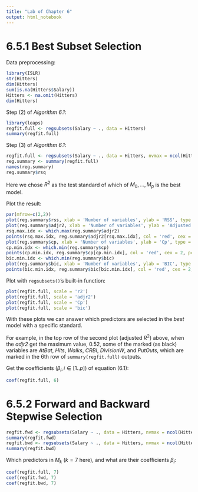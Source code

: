 ```yaml
---
title: "Lab of Chapter 6"
output: html_notebook
---
```


# 6.5.1 Best Subset Selection

Data preprocessing:
```r
library(ISLR)
str(Hitters)
dim(Hitters)
sum(is.na(Hitters$Salary))
Hitters <- na.omit(Hitters)
dim(Hitters)
```

Step (2) of *Algorithm 6.1*:
```r
library(leaps)
regfit.full <- regsubsets(Salary ~ ., data = Hitters)
summary(regfit.full)
```

Step (3) of *Algorithm 6.1*:
```r
regfit.full <- regsubsets(Salary ~ ., data = Hitters, nvmax = ncol(Hitters))
reg.summary <- summary(regfit.full)
names(reg.summary)
reg.summary$rsq
```
Here we chose $R^2$ as the test standard of which of $M_0, \dots, M_p$ is the best model.


Plot the result:
```r
par(mfrow=c(2,2))
plot(reg.summary$rss, xlab = 'Number of variables', ylab = 'RSS', type = 'l')
plot(reg.summary$adjr2, xlab = 'Number of variables', ylab = 'Adjusted Rsq', type = 'l')
rsq.max.idx <- which.max(reg.summary$adjr2)
points(rsq.max.idx, reg.summary$adjr2[rsq.max.idx], col = 'red', cex = 2, pch = 20)
plot(reg.summary$cp, xlab = 'Number of variables', ylab = 'Cp', type = 'l')
cp.min.idx <- which.min(reg.summary$cp)
points(cp.min.idx, reg.summary$cp[cp.min.idx], col = 'red', cex = 2, pch = 20)
bic.min.idx <- which.min(reg.summary$bic)
plot(reg.summary$bic, xlab = 'Number of variables', ylab = 'BIC', type = 'l')
points(bic.min.idx, reg.summary$bic[bic.min.idx], col = 'red', cex = 2, pch = 20)
```

Plot with `regsubsets()`'s built-in function:
```r
plot(regfit.full, scale = 'r2')
plot(regfit.full, scale = 'adjr2')
plot(regfit.full, scale = 'Cp')
plot(regfit.full, scale = 'bic')
```
With these plots we can answer which predictors are selected in the *best* model with a specific standard.

For example, in the top row of the second plot (adjusted $R^2$) above, when the *adjr2* get the maximum value, 0.52, some of the marked (as black) variables are *AtBat*, *Hits*, *Walks*, *CRBI*, *DivisionW*, and *PutOuts*, which are marked in the 6th row of `summary(regfit.full)` outputs.

Get the coefficients ($\beta_i, i \in [1..p]$) of equation (6.1):
```r
coef(regfit.full, 6)
```

# 6.5.2 Forward and Backward Stepwise Selection
```r
regfit.fwd <- regsubsets(Salary ~ ., data = Hitters, nvmax = ncol(Hitters), method = 'forward')
summary(regfit.fwd)
regfit.bwd <- regsubsets(Salary ~ ., data = Hitters, nvmax = ncol(Hitters), method = 'backward')
summary(regfit.bwd)
```

Which predictors in $M_k$ ($k=7$ here), and what are their coefficients $\beta_i$:
```r
coef(regfit.full, 7)
coef(regfit.fwd, 7)
coef(regfit.bwd, 7)
```

